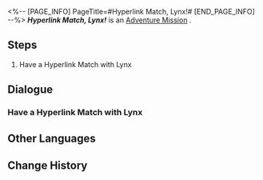 <%-- [PAGE_INFO]
PageTitle=#Hyperlink Match, Lynx!#
[END_PAGE_INFO] --%>
{{Stub|Dialogue, characters, and location(s)}}
{{Mission Infobox
|id            = 8014128
|title         = 
|image         = Mission Hyperlink Match, Lynx!.png
|type          = Adventure
|event_name    = 
|chapter       = 
|requirements  = 
* [[Adventure Mission]] ''[[Hyperlink Match, Wen Shiling!]]'' completed
* [[Adventure Mission]] ''[[Hyperlink Match, Julian!]]'' completed
* [[Adventure Mission]] ''[[Hyperlink Match, Dunn!]]'' completed
* [[Adventure Mission]] ''[[Hyperlink Match, Oleg!]]'' completed
|summary       = <!--official mission summary from Fate's Atlas-->
|characters    = <!--characters that appear in this mission-->
|startLocation = <!--location as it intially appears on the mission screen-->
|world         = <!--i.e. Penacony-->
|area          = <!--i.e. A Child's Dream-->
|prev          = 
|next          = 
|exp           = 
|credits       = 
|stellarJade   = 
|other         = 
}}
'''''Hyperlink Match, Lynx!''''' is an [[Adventure Mission]]<!--in [world]-->.

==Steps==
# Have a Hyperlink Match with Lynx

<!--
==Gameplay Notes==

--><!--
==Trial Character==

-->
==Dialogue==
{{Stub Dialogue}}
===Have a Hyperlink Match with Lynx===
{{Mission Description|type=adventure|location=<!--to be added-->|The core gameplay loop behind Aetherium Wars is "dueling." Challenge different players and show your true strength!}}
{{Dialogue Start}}
:{{tx}}
{{Dialogue End}}

==Other Languages==
{{Other Languages
|en   = Hyperlink Match, Lynx!
|zhs  = 超链接对决！玲可
|zht  = 超連結對決！玲可
|ja   = ハイパーリンクバトル！リンクス
|ko   = 하이퍼링크 대결! 링스
|es   = Enfrentamiento de hipervínculos: Lynx
|fr   = Combat hyperlink : Lynx !
|ru   = Матч! Рысь!
|th   = ประลองไฮเปอร์ลิงก์กับ Lynx!
|vi   = Quyết Đấu Siêu Liên Kết! Lynx
|de   = Hyperlinkmatch, Lynx!
|id   = Duel Hyperlink, Lynx!
|pt   = Batalha de Hyperlink, Lynx!
}}

==Change History==
{{Change History|1.4}}
